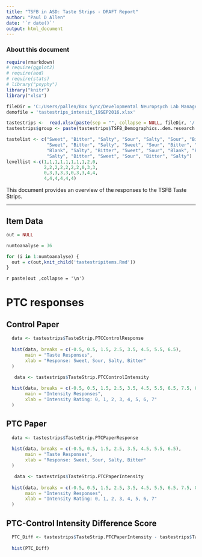 ```yaml
---
title: "TSFB in ASD: Taste Strips - DRAFT Report"
author: "Paul D Allen"
date: '`r date()`'
output: html_document
---
```

### About this document
```r
require(rmarkdown)
# require(ggplot2)
# require(aod)
# require(stats)
# library("psyphy")
library("knitr")
library("xlsx")

fileDir = 'C:/Users/pallen/Box Sync/Developmental Neuropsych Lab Management/Bennetto Lab Writing/Taste in ASD Paper'
demofile = 'tastestrips_intensit_19SEP2016.xlsx'

tastestrips <-  read.xlsx(paste(sep = "", collapse = NULL, fileDir, '/', demofile),1)
tastestrips$group <- paste(tastestrips$TSFB_Demographics..dem.research.group, tastestrips$TSFB_Demographics..dem.pedPosition, sep = "_")

tastelist <- c("Sweet", "Bitter", "Salty", "Sour", "Salty", "Sour", "Bitter", "Sweet", "Sour", "Blank",
               "Sweet", "Bitter", "Salty", "Sweet", "Sour", "Bitter", "Salty", "Blank", "Sour","Sweet",
               "Blank", "Salty", "Bitter", "Sweet", "Sour", "Blank", "Bitter", "Salty", "Sweet", "Sour",
               "Salty", "Bitter", "Sweet", "Sour", "Bitter", "Salty")
levellist <-c(1,1,1,1,1,1,1,1,2,0,
              2,2,2,2,2,2,2,0,3,3,
              0,3,3,3,3,0,3,3,4,4,
              4,4,4,4,4,4)

```


This document provides an overview of the responses to the TSFB Taste Strips.

---

## Item Data

``` r
out = NULL

numtoanalyse = 36

for (i in 1:numtoanalyse) { 
  out = c(out,knit_child('tastestripitems.Rmd'))
}
```
`r paste(out ,collapse = '\n')`

# PTC responses 

## Control Paper
```r
  data <- tastestrips$TasteStrip.PTCControlResponse
  
  hist(data, breaks = c(-0.5, 0.5, 1.5, 2.5, 3.5, 4.5, 5.5, 6.5),
       main = "Taste Responses",
       xlab = "Response: Sweet, Sour, Salty, Bitter"
  )

   data <- tastestrips$TasteStrip.PTCControlIntensity
  
  hist(data, breaks = c(-0.5, 0.5, 1.5, 2.5, 3.5, 4.5, 5.5, 6.5, 7.5, 8.5, 9.5),
       main = "Intensity Responses",
       xlab = "Intensity Rating: 0, 1, 2, 3, 4, 5, 6, 7"
  )

```

## PTC Paper
```r
  data <- tastestrips$TasteStrip.PTCPaperResponse
  
  hist(data, breaks = c(-0.5, 0.5, 1.5, 2.5, 3.5, 4.5, 5.5, 6.5),
       main = "Taste Responses",
       xlab = "Response: Sweet, Sour, Salty, Bitter"
  )

   data <- tastestrips$TasteStrip.PTCPaperIntensity
  
  hist(data, breaks = c(-0.5, 0.5, 1.5, 2.5, 3.5, 4.5, 5.5, 6.5, 7.5, 8.5, 9.5),
       main = "Intensity Responses",
       xlab = "Intensity Rating: 0, 1, 2, 3, 4, 5, 6, 7"
  )

```

## PTC-Control Intensity Difference Score
```r
  PTC_Diff <- tastestrips$TasteStrip.PTCPaperIntensity - tastestrips$TasteStrip.PTCControlIntensity
  
  hist(PTC_Diff)
```
  